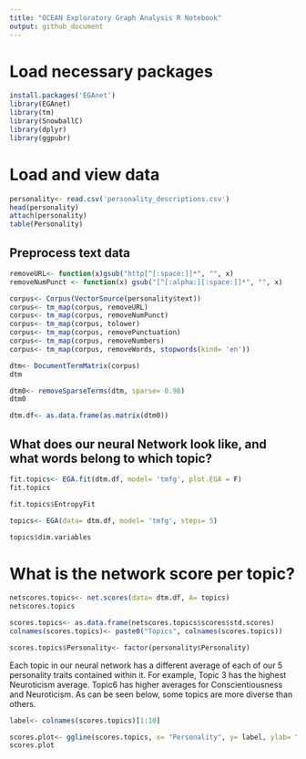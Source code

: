 ```yaml
---
title: "OCEAN Exploratory Graph Analysis R Notebook"
output: github_document
---
```


# Load necessary packages

```r
install.packages('EGAnet')
library(EGAnet)
library(tm)
library(SnowballC)
library(dplyr)
library(ggpubr)
```

# Load and view data

```r
personality<- read.csv('personality_descriptions.csv')
head(personality)
attach(personality)
table(Personality)
```

## Preprocess text data

```r
removeURL<- function(x)gsub("http[^[:space:]]*", "", x)
removeNumPunct <- function(x) gsub("[^[:alpha:][:space:]]*", "", x)

corpus<- Corpus(VectorSource(personality$text))
corpus<- tm_map(corpus, removeURL)
corpus<- tm_map(corpus, removeNumPunct)
corpus<- tm_map(corpus, tolower)
corpus<- tm_map(corpus, removePunctuation)
corpus<- tm_map(corpus, removeNumbers)
corpus<- tm_map(corpus, removeWords, stopwords(kind= 'en'))

dtm<- DocumentTermMatrix(corpus)
dtm 

dtm0<- removeSparseTerms(dtm, sparse= 0.98)
dtm0

dtm.df<- as.data.frame(as.matrix(dtm0))
```

## What does our neural Network look like, and what words belong to which topic?

```r
fit.topics<- EGA.fit(dtm.df, model= 'tmfg', plot.EGA = F)
fit.topics

fit.topics$EntropyFit

topics<- EGA(data= dtm.df, model= 'tmfg', steps= 5)

topics$dim.variables

```

# What is the network score per topic?

```r
netscores.topics<- net.scores(data= dtm.df, A= topics)
netscores.topics

scores.topics<- as.data.frame(netscores.topics$scores$std.scores)
colnames(scores.topics)<- paste0("Topics", colnames(scores.topics))

scores.topics$Personality<- factor(personality$Personality)
```

Each topic in our neural network has a different average of each of our 5 personality traits contained within it. For example, Topic 3 has the highest Neuroticism average. Topic6 has higher averages for Conscientiousness and Neuroticism. As can be seen below, some topics are more diverse than others.

```r
label<- colnames(scores.topics)[1:10]

scores.plot<- ggline(scores.topics, x= "Personality", y= label, ylab= "Topic Score", combine= T, add= "mean_ci")+ theme(axis.text.x = element_text(angle = 90, vjust = 0.5, hjust=0.5))
scores.plot
```